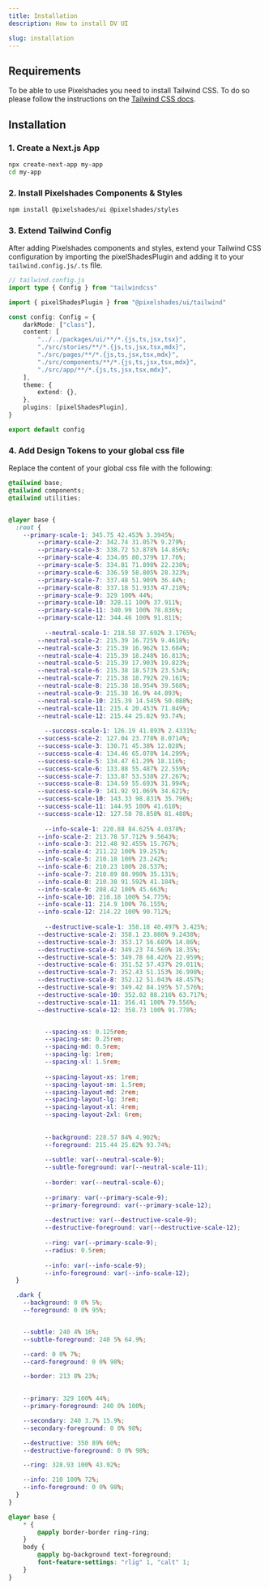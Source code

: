 ```yaml
---
title: Installation
description: How to install DV UI

slug: installation
---
```


## Requirements

To be able to use Pixelshades you need to install Tailwind CSS. 
To do so please follow the instructions on the [Tailwind CSS docs](https://tailwindcss.com/docs/installation).

## Installation

### 1. Create a Next.js App

```bash
npx create-next-app my-app
cd my-app
```


### 2. Install Pixelshades Components & Styles

```bash
npm install @pixelshades/ui @pixelshades/styles
```

### 3. Extend Tailwind Config

After adding Pixelshades components and styles, extend your Tailwind CSS configuration by importing the pixelShadesPlugin and adding it to your `tailwind.config.js/.ts` file. 

```ts
// tailwind.config.js
import type { Config } from "tailwindcss"

import { pixelShadesPlugin } from "@pixelshades/ui/tailwind"

const config: Config = {
	darkMode: ["class"],
	content: [
		"../../packages/ui/**/*.{js,ts,jsx,tsx}",
		"./src/stories/**/*.{js,ts,jsx,tsx,mdx}",
		"./src/pages/**/*.{js,ts,jsx,tsx,mdx}",
		"./src/components/**/*.{js,ts,jsx,tsx,mdx}",
		"./src/app/**/*.{js,ts,jsx,tsx,mdx}",
	],
	theme: {
		extend: {},
	},
	plugins: [pixelShadesPlugin],
}

export default config

```

### 4. Add Design Tokens to your global css file

Replace the content of your global css file with the following:

```css
@tailwind base;
@tailwind components;
@tailwind utilities;


@layer base {
  :root {
    --primary-scale-1: 345.75 42.453% 3.3945%;
		--primary-scale-2: 342.74 31.057% 9.279%;
		--primary-scale-3: 338.72 53.878% 14.856%;
		--primary-scale-4: 334.05 80.379% 17.76%;
		--primary-scale-5: 334.81 71.898% 22.238%;
		--primary-scale-6: 336.59 58.805% 28.323%;
		--primary-scale-7: 337.48 51.909% 36.44%;
		--primary-scale-8: 337.18 51.933% 47.218%;
		--primary-scale-9: 329 100% 44%;
		--primary-scale-10: 328.11 100% 37.911%;
		--primary-scale-11: 340.99 100% 78.836%;
		--primary-scale-12: 344.46 100% 91.811%;
        
          --neutral-scale-1: 218.58 37.692% 3.1765%;
		--neutral-scale-2: 215.39 16.725% 9.4618%;
		--neutral-scale-3: 215.39 16.962% 13.684%;
		--neutral-scale-4: 215.39 18.248% 16.813%;
		--neutral-scale-5: 215.39 17.903% 19.823%;
		--neutral-scale-6: 215.38 18.573% 23.534%;
		--neutral-scale-7: 215.38 18.792% 29.161%;
		--neutral-scale-8: 215.38 18.954% 39.568%;
		--neutral-scale-9: 215.38 16.9% 44.893%;
		--neutral-scale-10: 215.39 14.545% 50.088%;
		--neutral-scale-11: 215.4 20.453% 71.849%;
		--neutral-scale-12: 215.44 25.82% 93.74%;
        
          --success-scale-1: 126.19 41.893% 2.4331%;
		--success-scale-2: 127.04 23.778% 8.0714%;
		--success-scale-3: 130.71 45.38% 12.028%;
		--success-scale-4: 134.46 65.078% 14.299%;
		--success-scale-5: 134.47 61.29% 18.116%;
		--success-scale-6: 133.88 55.487% 22.559%;
		--success-scale-7: 133.87 53.538% 27.267%;
		--success-scale-8: 134.59 55.693% 31.994%;
		--success-scale-9: 141.92 91.069% 34.621%;
		--success-scale-10: 143.33 98.831% 35.796%;
		--success-scale-11: 144.95 100% 41.618%;
		--success-scale-12: 127.58 78.858% 81.488%;
        
          --info-scale-1: 220.88 84.625% 4.0378%;
		--info-scale-2: 213.78 57.712% 9.5643%;
		--info-scale-3: 212.48 92.455% 15.767%;
		--info-scale-4: 211.22 100% 19.251%;
		--info-scale-5: 210.18 100% 23.242%;
		--info-scale-6: 210.23 100% 28.537%;
		--info-scale-7: 210.89 88.998% 35.131%;
		--info-scale-8: 210.38 91.592% 41.184%;
		--info-scale-9: 208.42 100% 45.663%;
		--info-scale-10: 210.18 100% 54.775%;
		--info-scale-11: 214.9 100% 76.155%;
		--info-scale-12: 214.22 100% 90.712%;
        
          --destructive-scale-1: 358.18 40.497% 3.425%;
		--destructive-scale-2: 358.1 23.808% 9.2438%;
		--destructive-scale-3: 353.17 56.689% 14.86%;
		--destructive-scale-4: 349.23 74.569% 18.35%;
		--destructive-scale-5: 349.78 68.426% 22.959%;
		--destructive-scale-6: 351.52 57.437% 29.011%;
		--destructive-scale-7: 352.43 51.153% 36.998%;
		--destructive-scale-8: 352.12 51.043% 48.457%;
		--destructive-scale-9: 349.42 84.195% 57.576%;
		--destructive-scale-10: 352.02 88.216% 63.717%;
		--destructive-scale-11: 356.41 100% 79.556%;
		--destructive-scale-12: 358.73 100% 91.778%;


          --spacing-xs: 0.125rem;
          --spacing-sm: 0.25rem;
          --spacing-md: 0.5rem;
          --spacing-lg: 1rem;
          --spacing-xl: 1.5rem;
      
          --spacing-layout-xs: 1rem;
          --spacing-layout-sm: 1.5rem;
          --spacing-layout-md: 2rem;
          --spacing-layout-lg: 3rem;
          --spacing-layout-xl: 4rem;
          --spacing-layout-2xl: 6rem;
      
      
          --background: 228.57 84% 4.902%;
          --foreground: 215.44 25.82% 93.74%;
      
          --subtle: var(--neutral-scale-9);
          --subtle-foreground: var(--neutral-scale-11);
      
          --border: var(--neutral-scale-6);
      
          --primary: var(--primary-scale-9);
          --primary-foreground: var(--primary-scale-12);
      
          --destructive: var(--destructive-scale-9);
          --destructive-foreground: var(--destructive-scale-12);
          
          --ring: var(--primary-scale-9);
          --radius: 0.5rem;
      
          --info: var(--info-scale-9);
          --info-foreground: var(--info-scale-12);
  }

  .dark {
    --background: 0 0% 5%;
    --foreground: 0 0% 95%;


    --subtle: 240 4% 16%;
    --subtle-foreground: 240 5% 64.9%;

    --card: 0 0% 7%;
    --card-foreground: 0 0% 98%;

    --border: 213 8% 23%;

    
    --primary: 329 100% 44%;
    --primary-foreground: 240 0% 100%;

    --secondary: 240 3.7% 15.9%;
    --secondary-foreground: 0 0% 98%;

    --destructive: 350 89% 60%;
    --destructive-foreground: 0 0% 98%;

    --ring: 328.93 100% 43.92%;

    --info: 210 100% 72%;
    --info-foreground: 0 0% 98%;
  }
}

@layer base {
	* {
		@apply border-border ring-ring;
	}
	body {
		@apply bg-background text-foreground;
		font-feature-settings: "rlig" 1, "calt" 1;
	}
}
```